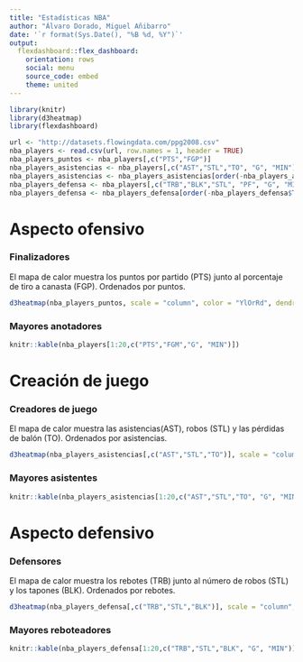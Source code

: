 ---
title: "Estadísticas NBA"
author: "Álvaro Dorado, Miguel Añibarro"
date: '`r format(Sys.Date(), "%B %d, %Y")`'
output: 
  flexdashboard::flex_dashboard:
    orientation: rows
    social: menu
    source_code: embed
    theme: united
---

```{r setup, include=FALSE}
library(knitr)
library(d3heatmap)
library(flexdashboard)

url <- "http://datasets.flowingdata.com/ppg2008.csv"
nba_players <- read.csv(url, row.names = 1, header = TRUE)
nba_players_puntos <- nba_players[,c("PTS","FGP")]
nba_players_asistencias <- nba_players[,c("AST","STL","TO", "G", "MIN")]
nba_players_asistencias <- nba_players_asistencias[order(-nba_players_asistencias$AST),]
nba_players_defensa <- nba_players[,c("TRB","BLK","STL", "PF", "G", "MIN")]
nba_players_defensa <- nba_players_defensa[order(-nba_players_defensa$TRB),]
```
Aspecto ofensivo
=======================================================================
 
### **Finalizadores**  {data-width=250}
El mapa de calor muestra los puntos por partido (PTS) junto al porcentaje de tiro a canasta (FGP).  Ordenados por puntos.

```{r}
d3heatmap(nba_players_puntos, scale = "column", color = "YlOrRd", dendrogram="none", theme = "dark")
```

### **Mayores anotadores** {data-width=350}

```{r}
knitr::kable(nba_players[1:20,c("PTS","FGM","G", "MIN")])
```

Creación de juego
=======================================================================

### **Creadores de juego** { data-width=250}
El mapa de calor muestra las asistencias(AST), robos (STL) y las pérdidas de balón (TO). Ordenados por asistencias.

```{r}
d3heatmap(nba_players_asistencias[,c("AST","STL","TO")], scale = "column", color = "YlOrRd", dendrogram="none",  theme = "dark")
```



### **Mayores asistentes** {data-width=350}
```{r}
knitr::kable(nba_players_asistencias[1:20,c("AST","STL","TO", "G", "MIN")])
```

Aspecto defensivo
=======================================================================

### **Defensores** {data-width=250}
El mapa de calor muestra los rebotes (TRB) junto al número de robos (STL) y los tapones (BLK). Ordenados por rebotes.

```{r}
d3heatmap(nba_players_defensa[,c("TRB","STL","BLK")], scale = "column", color = "YlOrRd", dendrogram="none",  theme = "dark")
```

### **Mayores reboteadores** {data-width=350}
```{r}
knitr::kable(nba_players_defensa[1:20,c("TRB","STL","BLK", "G", "MIN")])
```
